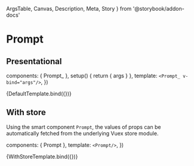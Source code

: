   ArgsTable,
  Canvas,
  Description,
  Meta,
  Story
} from '@storybook/addon-docs'


<Meta
  title="Elements/Prompt"
  component={Prompt_}/>

# Prompt

## Presentational

<Description of={Prompt_}/>

  components: { Prompt_ },
  setup() {
    return { args }
  },
  template: `
    <Prompt_ v-bind="args"/>
  `,
})

<Canvas>
  <Story
    name="Default"
    args={{
      username: 'dhruvkb',
      hostname: 'seeelaye',
      workingDirectoryName: '~',
    }}>
    {DefaultTemplate.bind({})}
  </Story>
</Canvas>

<ArgsTable story="Default"/>

## With store

Using the smart component `Prompt`, the values of props can be automatically
fetched from the underlying Vuex store module.

  components: { Prompt },
  template: `
    <Prompt/>
  `,
})

<Canvas>
  <Story name="With Store">
    {WithStoreTemplate.bind({})}
  </Story>
</Canvas>

<ArgsTable of={Prompt}/>
